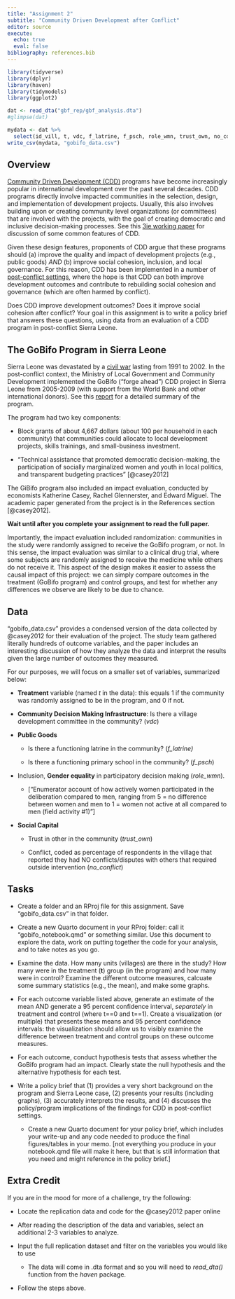 ```yaml
---
title: "Assignment 2"
subtitle: "Community Driven Development after Conflict"
editor: source
execute:
  echo: true
  eval: false
bibliography: references.bib
---
```


```r
library(tidyverse)
library(dplyr)
library(haven)
library(tidymodels)
library(ggplot2)
```

```r
dat <- read_dta("gbf_rep/gbf_analysis.dta")
#glimpse(dat)

mydata <- dat %>% 
  select(id_vill, t, vdc, f_latrine, f_psch, role_wmn, trust_own, no_conflict)
write_csv(mydata, "gobifo_data.csv")
```

## Overview

[Community Driven Development (CDD)](https://www.worldbank.org/en/topic/communitydrivendevelopment) programs have become increasingly popular in international development over the past several decades. CDD programs directly involve impacted communities in the selection, design, and implementation of development projects. Usually, this also involves building upon or creating community level organizations (or committees) that are involved with the projects, with the goal of creating democratic and inclusive decision-making processes. See this [3ie working paper](http://3ieimpact.org/sites/default/files/2019-01/wp30-cdd_0.pdf) for discussion of some common features of CDD. 

Given these design features, proponents of CDD argue that these programs should (a) improve the quality and impact of development projects (e.g., public goods) *AND* (b) improve social cohesion, inclusion, and local governance. For this reason, CDD has been implemented in a number of [post-conflict settings](https://openknowledge.worldbank.org/entities/publication/3284f88b-62db-5138-8798-e7ab2674c1bf), where the hope is that CDD can both improve development outcomes and contribute to rebuilding social cohesion and governance (which are often harmed by conflict).

Does CDD improve development outcomes? Does it improve social cohesion after conflict? Your goal in this assignment is to write a policy brief that answers these questions, using data from an evaluation of a CDD program in post-conflict Sierra Leone.

## The GoBifo Program in Sierra Leone

Sierra Leone was devastated by a [civil war](http://web.undp.org/evaluation/documents/thematic/conflict/SierraLeone.pdf) lasting from 1991 to 2002. In the post-conflict context, the Ministry of Local Government and Community Development implemented the GoBifo ("forge ahead") CDD project in Sierra Leone from 2005-2009 (with support from the World Bank and other international donors). See this [report](https://thedocs.worldbank.org/en/doc/6f445967d38ba97805febe703b2482ef-0060052022/original/Sierra-Leone-GoBifo-Strengthening-Social-Capital-through-Capacity-Development.pdf) for a detailed summary of the program.

The program had two key components:

-   Block grants of about 4,667 dollars (about 100 per household in each community) that communities could allocate to local development projects, skills trainings, and small-business investment.

-   "Technical assistance that promoted democratic decision-making, the participation of socially marginalized women and youth in local politics, and transparent budgeting practices" [@casey2012]

The GiBifo program also included an impact evaluation, conducted by economists Katherine Casey, Rachel Glennerster, and Edward Miguel. The academic paper generated from the project is in the References section [@casey2012].

**Wait until after you complete your assignment to read the full paper.**

Importantly, the impact evaluation included randomization: communities in the study were randomly assigned to receive the GoBifo program, or not. In this sense, the impact evaluation was similar to a clinical drug trial, where some subjects are randomly assigned to receive the medicine while others do not receive it. This aspect of the design makes it easier to assess the causal impact of this project: we can simply compare outcomes in the treatment (GoBifo program) and control groups, and test for whether any differences we observe are likely to be due to chance.

## Data

"gobifo_data.csv" provides a condensed version of the data collected by @casey2012 for their evaluation of the project. The study team gathered literally hundreds of outcome variables, and the paper includes an interesting discussion of how they analyze the data and interpret the results given the large number of outcomes they measured.

For our purposes, we will focus on a smaller set of variables, summarized below:

-   **Treatment** variable (named *t* in the data): this equals 1 if the community was randomly assigned to be in the program, and 0 if not.

-   **Community Decision Making Infrastructure**: Is there a village development committee in the community? (*vdc*)

-   **Public Goods**

    -   Is there a functioning latrine in the community? (*f_latrine)*

    -   Is there a functioning primary school in the community? (*f_psch*)

-   Inclusion, **Gender equality** in participatory decision making (*role_wmn*).

    -   \["Enumerator account of how actively women participated in the deliberation compared to men, ranging from 5 = no difference between women and men to 1 = women not active at all compared to men (field activity #1)"\]

-   **Social Capital**

    -   Trust in other in the community (*trust_own*)

    -   Conflict, coded as percentage of respondents in the village that reported they had NO conflicts/disputes with others that required outside intervention (*no_conflict*)

## Tasks

-   Create a folder and an RProj file for this assignment. Save "gobifo_data.csv" in that folder.

-   Create a new Quarto document in your RProj folder: call it "gobifo_notebook.qmd" or something similar. Use this document to explore the data, work on putting together the code for your analysis, and to take notes as you go.

-   Examine the data. How many units (villages) are there in the study? How many were in the treatment (**t**) group (in the program) and how many were in control? Examine the different outcome measures, calcuate some summary statistics (e.g., the mean), and make some graphs.

-   For each outcome variable listed above, generate an estimate of the mean AND generate a 95 percent confidence interval, *separately* in treatment and control (where t==0 and t==1). Create a visualization (or multiple) that presents these means and 95 percent confidence intervals: the visualization should allow us to visibly examine the difference between treatment and control groups on these outcome measures.

-   For each outcome, conduct hypothesis tests that assess whether the GoBifo program had an impact. Clearly state the null hypothesis and the alternative hypothesis for each test.

-   Write a policy brief that (1) provides a very short background on the program and Sierra Leone case, (2) presents your results (including graphs), (3) accurately interprets the results, and (4) discusses the policy/program implications of the findings for CDD in post-conflict settings.

    -   Create a new Quarto document for your policy brief, which includes your write-up and any code needed to produce the final figures/tables in your memo. \[not everything you produce in your notebook.qmd file will make it here, but that is still information that you need and might reference in the policy brief.\]

## Extra Credit

If you are in the mood for more of a challenge, try the following:

- Locate the replication data and code for the @casey2012 paper online

- After reading the description of the data and variables, select an additional 2-3 variables to analyze.

- Input the full replication dataset and filter on the variables you would like to use

    - The data will come in .dta format and so you will need to *read_dta()* function from the *haven* package.
    
- Follow the steps above.


